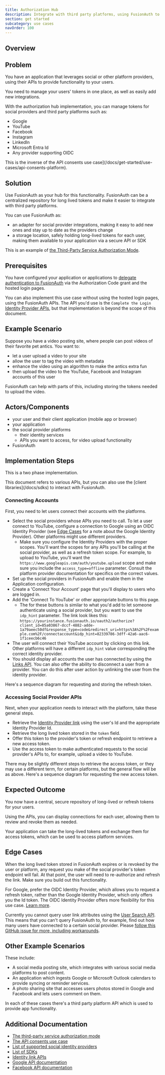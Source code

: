 ```yaml
---
title: Authorization Hub
description: Integrate with third party platforms, using FusionAuth to safely store refresh tokens.
section: get started
subcategory: use cases
navOrder: 100
---
```


## Overview

<AuthorizationHubDescription />

## Problem 

You have an application that leverages social or other platform providers, using their APIs to provide functionality to your users.

You need to manage your users' tokens in one place, as well as easily add new integrations.

With the authorization hub implementation, you can manage tokens for social providers and third party platforms such as:

* Google
* YouTube
* Facebook
* Instagram
* LinkedIn
* Microsoft Entra Id
* Any provider supporting OIDC

This is the inverse of the API consents use case](/docs/get-started/use-cases/api-consents-platform).

## Solution

Use FusionAuth as your hub for this functionality. FusionAuth can be a centralized repository for long lived tokens and make it easier to integrate with third party platforms.

You can use FusionAuth as:

* an adapter for social provider integrations, making it easy to add new ones and stay up to date as the providers change
* a storage location, safely holding long-lived tokens for each user, making them available to your application via a secure API or SDK

This is an example of [the Third-Party Service Authorization Mode](/docs/lifecycle/authenticate-users/oauth/modes#third-party-service-authorization).

## Prerequisites

You have configured your application or applications to [delegate authentication to FusionAuth](/docs/get-started/use-cases/auth-service) via the Authorization Code grant and the hosted login pages.

You can also implement this use case without using the hosted login pages, using the FusionAuth APIs. The API you'd use is the `Complete the Login` [Identity Provider APIs](/docs/apis/identity-providers/), but that implementation is beyond the scope of this document.

## Example Scenario

Suppose you have a video posting site, where people can post videos of their favorite pet antics. You want to:

* let a user upload a video to your site
* allow the user to tag the video with metadata
* enhance the video using an algorithm to make the antics extra fun
* then upload the video to the YouTube, Facebook and Instagram accounts of this user

FusionAuth can help with parts of this, including storing the tokens needed to upload the video.

## Actors/Components

* your user and their client application (mobile app or browser)
* your application
* the social provider platforms
  * their identity services
  * APIs you want to access, for video upload functionality
* FusionAuth

## Implementation Steps

This is a two phase implementation.

<Aside type="note">
This document refers to various APIs, but you can also use the [client libraries](/docs/sdks) to interact with FusionAuth.
</Aside>

### Connecting Accounts

First, you need to let users connect their accounts with the platforms.

* Select the social providers whose APIs you need to call. To let a user connect to YouTube, configure a connection to Google using an OIDC Identity Provider (see [Edge Cases](#edge-cases) for a note about the Google Identity Provider). Other platforms might use different providers.
  * Make sure you configure the Identity Providers with the proper scopes. You'll want the scopes for any APIs you'll be calling at the social provider, as well as a refresh token scope. For example, to upload to YouTube, you'll want the `https://www.googleapis.com/auth/youtube.upload` scope and make sure you include the `access_type=offline` parameter. Consult the platform provider documentation for specifics on the correct values.
* Set up the social providers in FusionAuth and enable them in the Application configuration.
* Create a 'Connect Your Account' page that you'll display to users who are logged in.
* Add the 'Connect To YouTube' or other appropriate buttons to this page.
  * The for these buttons is similar to what you'd add to let someone authenticate using a social provider, but you want to use the `idp_hint` parameter. The link look likes this: `https://yourinstance.fusionauth.io/oauth2/authorize?client_id=85a03867-dccf-4882-adde-1a79aeec50df&response_type=code&redirect_uri=https%3A%2F%2Fexample.com%2F/connectaccount&idp_hint=82339786-3dff-42a6-aac6-1f1ceecb6c46` 
* The user will connect their YouTube account by clicking on this link. Other platforms will have a different `idp_hint` value corresponding the correct identity provider.
* You should display all accounts the user has connected by using the [Links API](/docs/apis/identity-providers/links#retrieve-a-link). You can also offer the ability to disconnect a user from a provider. You can do this after user action by unlinking the user from the identity provider.

Here's a sequence diagram for requesting and storing the refresh token.

<StoreRefreshTokensDiagram alt="Requesting and storing the refresh token." />

### Accessing Social Provider APIs

Next, when your application needs to interact with the platform, take these general steps.

* Retrieve the [Identity Provider link](/docs/apis/identity-providers/links#retrieve-a-link) using the user's Id and the appropriate Identity Provider Id.
* Retrieve the long lived token stored in the `token` field.
* Offer this token to the provider's token or refresh endpoint to retrieve a new access token.
* Use the access token to make authenticated requests to the social provider's APIs to, for example, upload a video to YouTube.

 There may be slightly different steps to retrieve the access token, or they may use a different term, for certain platforms, but the general flow will be as above. Here's a sequence diagram for requesting the new access token.

<RetrieveAccessTokenDiagram alt="Getting the access token." />

## Expected Outcome

You now have a central, secure repository of long-lived or refresh tokens for your users.

Using the APIs, you can display connections for each user, allowing them to review and revoke them as needed.

Your application can take the long-lived tokens and exchange them for access tokens, which can be used to access platform services.

## Edge Cases

When the long lived token stored in FusionAuth expires or is revoked by the user or platform, any request you make of the social provider's token endpoint will fail. At that point, the user will need to re-authorize and refresh the link. Make sure you build out this functionality.

For Google, prefer the OIDC Identity Provider, which allows you to request a refresh token, rather than the Google Identity Provider, which only offers you the Id token. The OIDC Identity Provider offers more flexibility for this use case. [Learn more](/docs/lifecycle/authenticate-users/identity-providers/social/google#custom-parameters).

Currently you cannot query user link attributes using the [User Search API](/docs/lifecycle/manage-users/search/user-search-with-elasticsearch). This means that you can't query FusionAuth to, for example, find out how many users have connected to a certain social provider. Please [follow this GitHub issue for more, including workarounds](https://github.com/FusionAuth/fusionauth-issues/issues/2791).

## Other Example Scenarios

These include:

* A social media posting site, which integrates with various social media platforms to post content.
* An application which ingests Google or Microsoft Outlook calendars to provide syncing or reminder services.
* A photo sharing site that accesses users photos stored in Google and Facebook and lets users comment on them.

In each of these cases there's a third party platform API which is used to provide app functionality.

## Additional Documentation

* [The third-party service authorization mode](/docs/lifecycle/authenticate-users/oauth/modes#third-party-service-authorization)
* [The API consents use case](/docs/get-started/use-cases/api-consents-platform)
* [List of supported social identity providers](/docs/lifecycle/authenticate-users/identity-providers/#social-identity-providers)
* [List of SDKs](/docs/sdks)
* [Identity link APIs](/docs/apis/identity-providers/links)
* [Google API documentation](https://developers.google.com/identity/protocols/oauth2)
* [Facebook API documentation](https://developers.facebook.com/docs/graph-api/overview)
